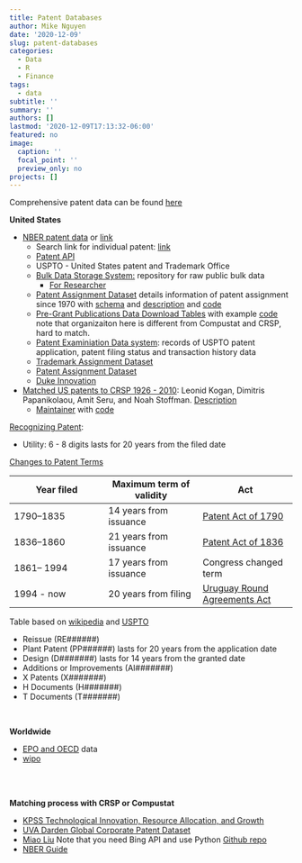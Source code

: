 ```yaml
---
title: Patent Databases
author: Mike Nguyen
date: '2020-12-09'
slug: patent-databases
categories:
  - Data
  - R
  - Finance
tags:
  - data
subtitle: ''
summary: ''
authors: []
lastmod: '2020-12-09T17:13:32-06:00'
featured: no
image:
  caption: ''
  focal_point: ''
  preview_only: no
projects: []
---
```


Comprehensive patent data can be found [here](https://eml.berkeley.edu/~bhhall/patents.html)  



**United States**

 * [NBER patent data](https://sites.google.com/site/patentdataproject/Home/downloads) or [link](https://eml.berkeley.edu/~bhhall/NBER06.html)
    * Search link for individual patent: [link](http://patft.uspto.gov/)
    * [Patent API](https://developer.uspto.gov/api-catalog)
    * USPTO - United States patent and Trademark Office  
    * [Bulk Data Storage System:](https://bulkdata.uspto.gov/)  repository for raw public bulk data
      + [For Researcher](https://www.uspto.gov/ip-policy/economic-research/research-datasets)
    * [Patent Assignment Dataset](https://www.uspto.gov/learning-and-resources/electronic-data-products/patent-assignment-dataset) details information of patent assignment since 1970 with [schema](https://www.uspto.gov/sites/default/files/documents/pat_assign_dataset_schema.pdf) and [description](https://www.uspto.gov/sites/default/files/documents/USPTO_Patents_Assignment_Dataset_WP.pdf) and [code](https://github.com/USPTO/PatentPublicData)
    * [Pre-Grant Publications Data Download Tables](https://www.patentsview.org/download/pregrantpublications.html) with example [code](https://github.com/PatentsView/PatentsView-Code-Snippets/blob/master/04_bulk_pregrant_read_in/R%20Scripts/rawassignee.Rmd) note that organizaiton here is different from Compustat and CRSP, hard to match. 
    * [Patent Examiniation Data system](https://ped.uspto.gov/peds/): records of USPTO patent application, patent filing status and transaction history data
    * [Trademark Assignment Dataset](https://www.uspto.gov/learning-and-resources/electronic-data-products/trademark-assignment-dataset)
    * [Patent Assignment Dataset](https://www.uspto.gov/learning-and-resources/electronic-data-products/patent-assignment-dataset)
    * [Duke Innovation](https://zenodo.org/record/3594694#.X9hH59hKgdW)
    
 * [Matched US patents to CRSP 1926 - 2010](https://iu.app.box.com/v/patents): Leonid Kogan, Dimitris Papanikolaou, Amit Seru, and Noah Stoffman. [Description](https://paper.dropbox.com/doc/U.S.-Patent-Data-1926-2010-t5nuNWnTH1InM0gyxkizL)
    + [Maintainer](https://kelley.iu.edu/nstoffma/) with [code](https://github.com/KPSS2017/Technological-Innovation-Resource-Allocation-and-Growth-Extended-Data)

[Recognizing Patent](https://www.uspto.gov/patents-application-process/applying-online/patent-number):  

 * Utility: 6 - 8 digits lasts for 20 years from the filed date

[Changes to Patent Terms](https://www.uspto.gov/patent/laws-and-regulations/patent-term-calculator)

Year filed | Maximum term of validity | Act
---|---|---
1790–1835 | 14 years from issuance | [Patent Act of 1790](https://en.wikipedia.org/wiki/Patent_Act_of_1790)
1836–1860 | 21 years from issuance | [Patent Act of 1836](https://en.wikipedia.org/wiki/Patent_Act_of_1836)
1861– 1994 | 17 years from issuance | Congress changed term
1994 - now | 20 years from filing | [Uruguay Round Agreements Act](https://en.wikipedia.org/wiki/Uruguay_Round_Agreements_Act)

Table based on [wikipedia](https://en.wikipedia.org/wiki/Term_of_patent_in_the_United_States) and [USPTO](https://www.uspto.gov/patent/laws-and-regulations/patent-term-calculator)

 * Reissue (RE######)
 * Plant Patent (PP######) lasts for 20 years from the application date
 * Design (D#######) lasts  for 14 years from the granted date
 * Additions or Improvements (AI#######)
 * X Patents (X#######)
 * H Documents (H#######)
 * T Documents (T#######)


<br>

**Worldwide**  

 * [EPO and OECD](https://www.epo.org/searching-for-patents/business/patstat.html#tab-1) data
 * [wipo](https://www.wipo.int/econ_stat/en/economics/research/)

<br>
<br>

**Matching process with CRSP or Compustat**  

 * [KPSS Technological Innovation, Resource Allocation, and Growth](https://wrds-www.wharton.upenn.edu/pages/data/contributed-data/kpss-technological-innovation-resource-allocation-and-growth/)
 * [UVA Darden Global Corporate Patent Dataset](https://patents.darden.virginia.edu/documents/DataConstructionDetails_v01.pdf)
 * [Miao Liu](https://voices.uchicago.edu/miaoliu/data-page/) Note that you need Bing API and use Python [Github repo](https://github.com/danielm-github/patentsmatch_bingsearchapproach)
 * [NBER Guide](https://users.nber.org/~jbessen/matchdoc.pdf)
 
 
